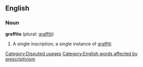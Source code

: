 == English ==
=== Noun ===
'''graffito''' (plural: [[graffiti]])

# A single inscription; a single instance of [[graffiti]]

[[Category:Disputed usages]]
[[Category:English words affected by prescriptivism]]
